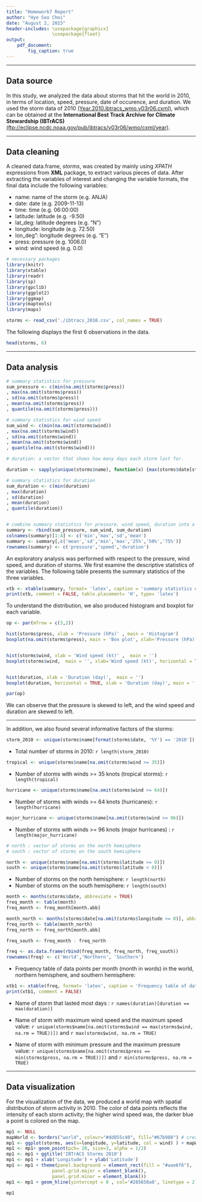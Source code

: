 ```yaml
---
title: "Homework7 Report"
author: "Hye Soo Choi"
date: "August 2, 2015"
header-includes: \usepackage{graphicx}
                 \usepackage{float}
output: 
    pdf_document:
        fig_caption: true
---
```

-----

## Data source

In this study, we analyzed the data about storms that hit the world in 2010, in terms of location, speed, pressure, date of occurence, and duration. We used the storm data of 2010 [(Year.2010.ibtracs_wmo.v03r06.cxml)](Year.2010.ibtracs_wmo.v03r06.cxml), which can be obtained at the __International Best Track Archive for Climate Stewardship (IBTrACS)__  [(ftp://eclipse.ncdc.noaa.gov/pub/ibtracs/v03r06/wmo/cxml/year)](ftp://eclipse.ncdc.noaa.gov/pub/ibtracs/v03r06/wmo/cxml/year). 

-----

## Data cleaning

A cleaned data.frame, *storms*, was created by mainly using *XPATH* expressions from **XML** package, to extract various pieces of data. After extracting the variables of interest and changing the variable formats, the final data include the following variables:

 - name: name of the storm (e.g. ANJA) 
 - date: date (e.g. 2009-11-13) 
 - time: time (e.g. 06:00:00) 
 - latitude: latitude (e.g. -9.50) 
 - lat_deg: latitude degrees (e.g. “N”) 
 - longitude: longitude (e.g. 72.50) 
 - lon_deg": longitude degrees (e.g. “E”) 
 - press: pressure (e.g. 1006.0)
 - wind: wind speed (e.g. 0.0) 



```r
# necessary packages
library(knitr)
library(xtable)
library(readr)
library(sp)
library(gpclib)
library(ggplot2)
library(ggmap)
library(maptools)
library(maps)
```


```r
storms <- read_csv('./ibtracs_2010.csv', col_names = TRUE)
```

The following displays the first 6 observations in the data.

```r
head(storms, 6)
```

-----

## Data analysis

```r


# summary statistics for pressure
sum_pressure <- c(min(na.omit(storms$press))
, max(na.omit(storms$press))
, sd(na.omit(storms$press))
, mean(na.omit(storms$press))
, quantile(na.omit(storms$press)))

# summary statistics for wind speed
sum_wind <- c(min(na.omit(storms$wind))
, max(na.omit(storms$wind))
, sd(na.omit(storms$wind))
, mean(na.omit(storms$wind))
, quantile(na.omit(storms$wind)))

# duration: a vector that shows how many days each storm last for.

duration <- sapply(unique(storms$name), function(x) {max(storms$date[storms$name == x]) - min(storms$date[storms$name == x])})

# summary statistics for duration
sum_duration <- c(min(duration)
, max(duration)
, sd(duration)
, mean(duration)
, quantile(duration))


# combine summary statistics for pressure, wind speed, duration into a data frame
summary <- rbind(sum_pressure, sum_wind, sum_duration)
colnames(summary)[1:4] <- c('min','max','sd','mean')
summary <- summary[,c('mean','sd','min','max','25%','50%','75%')]
rownames(summary) <- c('pressure','speed','duration')
```



An exploratory analysis was performed with respect to the pressure, wind speed, and duration of storms.
We first examine the descriptive statistics of the variables. 
The following table presents the summary statistics of the three variables. 


```r
xtb <- xtable(summary, format= 'latex', caption = 'summary statistics of pressure, speed, duration')
print(xtb, comment = FALSE, table.placement= 'H', type= 'latex')

```


To understand the distribution, we also produced histogram and boxplot for each variable. 


```r

op <- par(mfrow = c(3,2))

hist(storms$press, xlab = 'Pressure (hPa)' , main = 'Histogram')
boxplot(na.omit(storms$press), main = 'Box plot', xlab='Pressure (hPa)', horizontal = TRUE)


hist(storms$wind, xlab = 'Wind speed (kt)' ,  main = '')
boxplot(storms$wind,  main = '', xlab='Wind speed (kt)', horizontal = TRUE)


hist(duration, xlab = 'Duration (day)',  main = '')
boxplot(duration, horizontal = TRUE, xlab = 'Duration (day)', main = '')

par(op)
```



We can observe that the pressure is skewed to left, and the wind speed and duration are skewed to left. 

------

In addition, we also found several informative factors of the storms: 


```r
storm_2010 <- unique(storms$name[format(storms$date, '%Y') == '2010'])
```
- Total number of storms in 2010: `r length(storm_2010)`

```r

tropical <- unique(storms$name[na.omit(storms$wind >= 35)])
```

- Number of storms with winds >= 35 knots (tropical storms): `r length(tropical)`

```r
hurricane <- unique(storms$name[na.omit(storms$wind >= 64)])
```

- Number of storms with winds >= 64 knots (hurricanes): `r length(hurricane)`


```r
major_hurricane <- unique(storms$name[na.omit(storms$wind >= 96)])
```
- Number of storms with winds >= 96 knots (major hurricanes) : `r length(major_hurricane)`

``` r
# north : vector of storms on the north hemisphere
# south : vector of storms on the south hemisphere

north <- unique(storms$name[na.omit(storms$latitude >= 0)])
south <- unique(storms$name[na.omit(storms$latitude < 0)])
```

- Number of storms on the north hemisphere: `r length(north)`
- Number of storms on the south hemisphere: `r length(south)`


```r
month <- months(storms$date, abbreviate = TRUE)
freq_month <- table(month)
freq_month <- freq_month[month.abb]

month_north <- months(storms$date[na.omit(storms$longitude >= 0)], abbreviate =  TRUE)
freq_north <- table(month_north)
freq_north <- freq_north[month.abb]

freq_south <- freq_month - freq_north

freq <- as.data.frame(rbind(freq_month, freq_north, freq_south))
rownames(freq) <- c('World','Northern', 'Southern') 
```

- Frequency table of data points per month (month in words) in the world, northern hemisphere, and southern hemisphere:


```r

xtb1 <- xtable(freq, format= 'latex', caption = 'Frequency table of data points per month in the world, and nothern and southern hemisphere')
print(xtb1, comment = FALSE)

```

- Name of storm that lasted most days : `r names(duration)[duration == max(duration)]`

- Name of storm with maximum wind speed and the maximum speed value: `r unique(storms$name[na.omit(storms$wind == max(storms$wind, na.rm = TRUE))])` and `r max(storms$wind, na.rm = TRUE)`

- Name of storm with minimum pressure and the maximum pressure value: `r unique(storms$name[na.omit(storms$press == min(storms$press, na.rm = TRUE))])` and `r min(storms$press, na.rm = TRUE)`

-----

## Data visualization

For the visualization of the data, we produced a world map with spatial distribution of storm activity in 2010. The color of data points reflects the intensity of each storm activity; the  higher wind speed was, the darker blue a point is colored on the map.


```r
mp1 <- NULL
mapWorld <- borders("world", colour="#dd855c40", fill="#67b988") # create a layer of borders
mp1 <- ggplot(storms, aes(x=longitude, y=latitude, col = wind) ) + mapWorld
mp1 <- mp1+ geom_point(pch= 20, size=3, alpha = 1/2) 
mp1 <- mp1 + ggtitle('IBTrACS Storms 2010')
mp1 <- mp1 + xlab('Longitude') + ylab('Latitude')
mp1 <- mp1 + theme(panel.background = element_rect(fill = "#aae6f6"),
                 panel.grid.major = element_blank(),
                 panel.grid.minor = element_blank())
mp1 <- mp1 + geom_hline(yintercept = 0 , col='#285658a0', linetype = 2)
 
mp1
```

